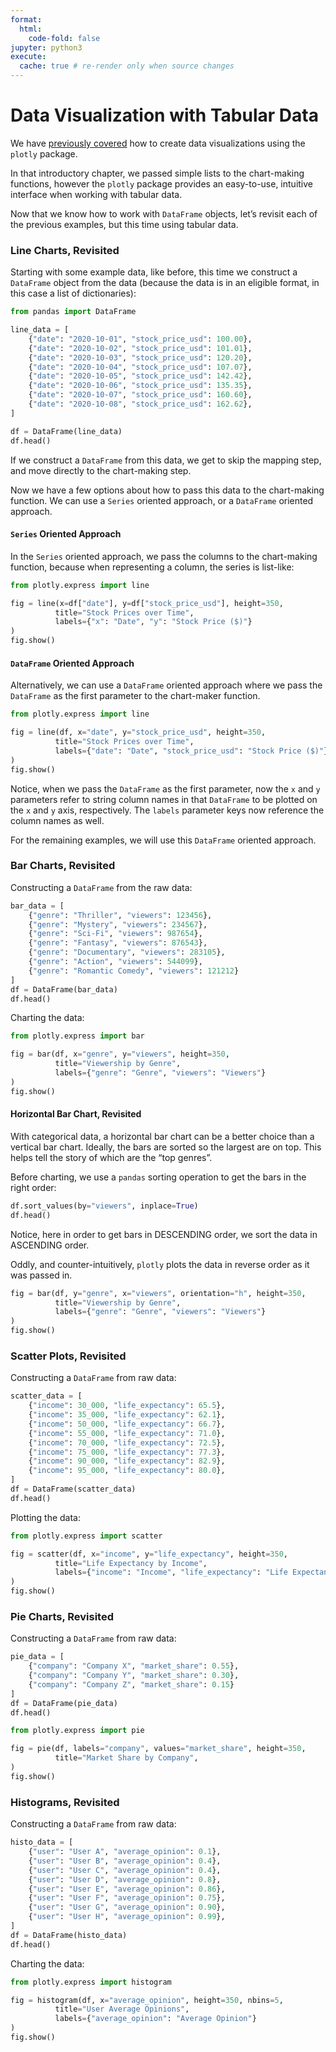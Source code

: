 ```yaml
---
format:
  html:
    code-fold: false
jupyter: python3
execute:
  cache: true # re-render only when source changes
---
```


# Data Visualization with Tabular Data

We have [previously covered](https://prof-rossetti.github.io/intro-software-dev-python-book/notes/dataviz/overview.html) how to create data visualizations using the `plotly` package.

In that introductory chapter, we passed simple lists to the chart-making functions, however the `plotly` package provides an easy-to-use, intuitive interface when working with tabular data.

Now that we know how to work with `DataFrame` objects, let's revisit each of the previous examples, but this time using tabular data.

### Line Charts, Revisited

Starting with some example data, like before, this time we construct a `DataFrame` object from the data (because the data is in an eligible format, in this case a list of dictionaries):

```python
from pandas import DataFrame

line_data = [
    {"date": "2020-10-01", "stock_price_usd": 100.00},
    {"date": "2020-10-02", "stock_price_usd": 101.01},
    {"date": "2020-10-03", "stock_price_usd": 120.20},
    {"date": "2020-10-04", "stock_price_usd": 107.07},
    {"date": "2020-10-05", "stock_price_usd": 142.42},
    {"date": "2020-10-06", "stock_price_usd": 135.35},
    {"date": "2020-10-07", "stock_price_usd": 160.60},
    {"date": "2020-10-08", "stock_price_usd": 162.62},
]

df = DataFrame(line_data)
df.head()
```

If we construct a `DataFrame` from this data, we get to skip the mapping step, and move directly to the chart-making step.

Now we have a few options about how to pass this data to the chart-making function. We can use a `Series` oriented approach, or a `DataFrame` oriented approach.

#### `Series` Oriented Approach

In the `Series` oriented approach, we pass the columns to the chart-making function, because when representing a column, the series is list-like:

```python
from plotly.express import line

fig = line(x=df["date"], y=df["stock_price_usd"], height=350,
          title="Stock Prices over Time",
          labels={"x": "Date", "y": "Stock Price ($)"}
)
fig.show()
```

#### `DataFrame` Oriented Approach

Alternatively, we can use a `DataFrame` oriented approach where we pass the `DataFrame` as the first parameter to the chart-maker function.


```python
from plotly.express import line

fig = line(df, x="date", y="stock_price_usd", height=350,
          title="Stock Prices over Time",
          labels={"date": "Date", "stock_price_usd": "Stock Price ($)"}
)
fig.show()
```

Notice, when we pass the `DataFrame` as the first parameter, now the `x` and `y` parameters refer to string column names in that `DataFrame` to be plotted on the `x` and `y` axis, respectively. The `labels` parameter keys now reference the column names as well.

For the remaining examples, we will use this `DataFrame` oriented approach.

### Bar Charts, Revisited

Constructing a `DataFrame` from the raw data:

```python
bar_data = [
    {"genre": "Thriller", "viewers": 123456},
    {"genre": "Mystery", "viewers": 234567},
    {"genre": "Sci-Fi", "viewers": 987654},
    {"genre": "Fantasy", "viewers": 876543},
    {"genre": "Documentary", "viewers": 283105},
    {"genre": "Action", "viewers": 544099},
    {"genre": "Romantic Comedy", "viewers": 121212}
]
df = DataFrame(bar_data)
df.head()
```

Charting the data:

```python
from plotly.express import bar

fig = bar(df, x="genre", y="viewers", height=350,
          title="Viewership by Genre",
          labels={"genre": "Genre", "viewers": "Viewers"}
)
fig.show()
```


#### Horizontal Bar Chart, Revisited

With categorical data, a horizontal bar chart can be a better choice than a vertical bar chart. Ideally, the bars are sorted so the largest are on top. This helps tell the story of which are the "top genres".

Before charting, we use a `pandas` sorting operation to get the bars in the right order:

```python
df.sort_values(by="viewers", inplace=True)
df.head()
```

:::{.callout-warning title="Important Note"}
Notice, here in order to get bars in DESCENDING order, we sort the data in ASCENDING order.

Oddly, and counter-intuitively, `plotly` plots the data in reverse order as it was passed in.
:::


```python
fig = bar(df, y="genre", x="viewers", orientation="h", height=350,
          title="Viewership by Genre",
          labels={"genre": "Genre", "viewers": "Viewers"}
)
fig.show()
```

### Scatter Plots, Revisited

Constructing a `DataFrame` from raw data:

```python
scatter_data = [
    {"income": 30_000, "life_expectancy": 65.5},
    {"income": 35_000, "life_expectancy": 62.1},
    {"income": 50_000, "life_expectancy": 66.7},
    {"income": 55_000, "life_expectancy": 71.0},
    {"income": 70_000, "life_expectancy": 72.5},
    {"income": 75_000, "life_expectancy": 77.3},
    {"income": 90_000, "life_expectancy": 82.9},
    {"income": 95_000, "life_expectancy": 80.0},
]
df = DataFrame(scatter_data)
df.head()
```

Plotting the data:

```python
from plotly.express import scatter

fig = scatter(df, x="income", y="life_expectancy", height=350,
          title="Life Expectancy by Income",
          labels={"income": "Income", "life_expectancy": "Life Expectancy (years)"}
)
fig.show()
```




### Pie Charts, Revisited

Constructing a `DataFrame` from raw data:

```python
pie_data = [
    {"company": "Company X", "market_share": 0.55},
    {"company": "Company Y", "market_share": 0.30},
    {"company": "Company Z", "market_share": 0.15}
]
df = DataFrame(pie_data)
df.head()
```


```python
from plotly.express import pie

fig = pie(df, labels="company", values="market_share", height=350,
          title="Market Share by Company",
)
fig.show()
```




### Histograms, Revisited

Constructing a `DataFrame` from raw data:

```python
histo_data = [
    {"user": "User A", "average_opinion": 0.1},
    {"user": "User B", "average_opinion": 0.4},
    {"user": "User C", "average_opinion": 0.4},
    {"user": "User D", "average_opinion": 0.8},
    {"user": "User E", "average_opinion": 0.86},
    {"user": "User F", "average_opinion": 0.75},
    {"user": "User G", "average_opinion": 0.90},
    {"user": "User H", "average_opinion": 0.99},
]
df = DataFrame(histo_data)
df.head()
```

Charting the data:

```python
from plotly.express import histogram

fig = histogram(df, x="average_opinion", height=350, nbins=5,
          title="User Average Opinions",
          labels={"average_opinion": "Average Opinion"}
)
fig.show()
```
